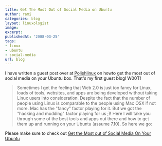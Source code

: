 ```yaml
---
title: Get The Most Out of Social Media on Ubuntu
author: rami
categories: blog
layout: linuxologist
image:
excerpt:
publishedAt: '2008-03-25'
tags:
- linux
- ubuntu
- social-media
url: blog
---
```


I have written a guest post over at [Polishlinux](http://www.polishlinux.org) on howto get the most out of social media on your Ubuntu box. That's my first guest blog! W00T!


> Sometimes I get the feeling that Web 2.0 is just too fancy for Linux, loads of tools, websites, and apps are being developed without taking Linux users into consideration. Despite the fact that the number of people using Linux is comparable to the people using Mac OSX if not more. Mac has the "fancy" factor playing for it. But we got the "hacking and modding" factor playing for us ;)! Here I will take you through some of the best tools and apps out there and how to get them up and running on your Ubuntu (assume 7.10). So here we go:

Please make sure to check out [Get the Most out of Social Media On Your Ubuntu](http://polishlinux.org/linux/ubuntu/get-the-most-out-of-social-media-on-your-ubuntu/)
